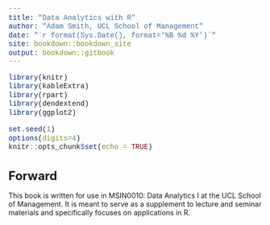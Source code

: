 ```yaml
--- 
title: "Data Analytics with R"
author: "Adam Smith, UCL School of Management"
date: "`r format(Sys.Date(), format='%B %d %Y')`"
site: bookdown::bookdown_site
output: bookdown::gitbook
---
```


<style type="text/css">
h1 { /* Header 1 */
  font-size: 24px;
}
h2 { /* Header 2 */
  font-size: 20px;
}
title {
  font-size: 30px;
  line-height: 1.5;
}
author {
  font-size: 22px;
  line-height: 0.75;
}
code{
  font-size: 14px;
  font-family: courier;
}
blockquote{
  font-size: 12px;
  line-height:1.75;
}
</style>

```r
library(knitr)
library(kableExtra)
library(rpart)
library(dendextend)
library(ggplot2)

set.seed(1)
options(digits=4)
knitr::opts_chunk$set(echo = TRUE)
```

# Forward {-}

This book is written for use in MSIN0010: Data Analytics I at the UCL School of Management. It is meant to serve as a supplement to lecture and seminar materials and specifically focuses on applications in R.